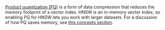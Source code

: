 [Product quantization (PQ)](/developers/weaviate/concepts/vector-index#hnsw-with-product-quantizationpq) is a form of data compression that reduces the memory footprint of a vector index. HNSW is an in-memory vector index, so enabling PQ for HNSW lets you work with larger datasets. For a discussion of how PQ saves memory, see [this concepts section](/developers/weaviate/concepts/vector-index#hnsw-with-compression).
